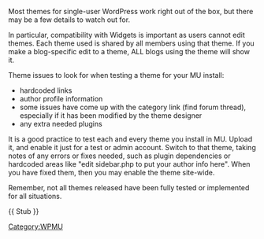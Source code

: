 {{Oldpage|MU}}

Most themes for single-user WordPress work right out of the box, but there may be a few details to watch out for.

In particular, compatibility with Widgets is important as users cannot edit themes. Each theme used is shared by all members using that theme. If you make a blog-specific edit to a theme, ALL blogs using the theme will show it.

Theme issues to look for when testing a theme for your MU install:
* hardcoded links
* author profile information
* some issues have come up with the category link (find forum thread), especially if it has been modified by the theme designer
* any extra needed plugins

It is a good practice to test each and every theme you install in MU. Upload it, and enable it just for a test or admin account. Switch to that theme, taking notes of any errors or fixes needed, such as plugin dependencies or hardcoded areas like "edit sidebar.php to put your author info here". When you have fixed them, then you may enable the theme site-wide. 

Remember, not all themes released have been fully tested or implemented for all situations.

[[Category:WPMU]]

{{ Stub }}